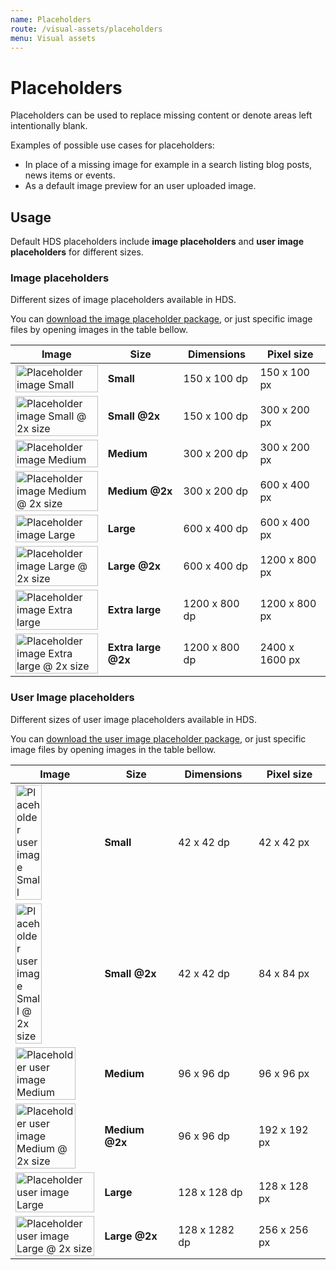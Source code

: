 ```yaml
---
name: Placeholders
route: /visual-assets/placeholders
menu: Visual assets
---
```



# Placeholders

<LargeParagraph>Placeholders can be used to replace missing content or denote areas left intentionally blank.</LargeParagraph>

Examples of possible use cases for placeholders:
- In place of a missing image for example in a search listing blog posts, news items or events.
- As a default image preview for an user uploaded image.

## Usage
Default HDS placeholders include **image placeholders** and **user image placeholders** for different sizes.

### Image placeholders
Different sizes of image placeholders available in HDS. 

You can [download the image placeholder package](../../static/assets/placeholders/HDS-placeholders-image.zip "Download the image placeholder package zip file"), or just specific image files by opening images in the table bellow.

Image                                                                                                                                                               | Size                  | Dimensions    | Pixel size      |
------------------------------------------------------------------------------------------------------------------------------------------------------------------- | --------------------- | ------------- | --------------- |
<Image src="../../static/assets/placeholders/image/image-s.png" alt="Placeholder image Small" style="width:100%; max-width: 150px;" viewable />                     | **Small**             | 150 x 100 dp  | 150 x 100 px    |
<Image src="../../static/assets/placeholders/image/image-s@2x.png" alt="Placeholder image Small @ 2x size" style="width:100%; max-width: 150px;" viewable />        | **Small @2x**         | 150 x 100 dp  | 300 x 200 px    |
<Image src="../../static/assets/placeholders/image/image-m.png" alt="Placeholder image Medium" style="width:100%; max-width: 150px;" viewable />                    | **Medium**            | 300 x 200 dp  | 300 x 200 px    |
<Image src="../../static/assets/placeholders/image/image-m@2x.png" alt="Placeholder image Medium @ 2x size" style="width:100%; max-width: 150px;" viewable />       | **Medium @2x**        | 300 x 200 dp  | 600 x 400 px    |
<Image src="../../static/assets/placeholders/image/image-l.png" alt="Placeholder image Large" style="width:100%; max-width: 150px;" viewable />                     | **Large**             | 600 x 400 dp  | 600 x 400 px    |
<Image src="../../static/assets/placeholders/image/image-l@2x.png" alt="Placeholder image Large @ 2x size" style="width:100%; max-width: 150px;" viewable />        | **Large @2x**         | 600 x 400 dp  | 1200 x 800 px   |
<Image src="../../static/assets/placeholders/image/image-xl.png" alt="Placeholder image Extra large" style="width:100%; max-width: 150px;" viewable />              | **Extra large**       | 1200 x 800 dp | 1200 x 800 px   |
<Image src="../../static/assets/placeholders/image/image-xl@2x.png" alt="Placeholder image Extra large @ 2x size" style="width:100%; max-width: 150px;" viewable /> | **Extra large @2x**   | 1200 x 800 dp | 2400 x 1600 px  |


### User Image placeholders
Different sizes of user image placeholders available in HDS. 

You can [download the user image placeholder package](../../static/assets/placeholders/HDS-placeholders-user-image.zip "Download the user image placeholder package zip file"), or just specific image files by opening images in the table bellow.

| Image                                                                                                                                                                       | Size          | Dimensions    | Pixel size    |
| --------------------------------------------------------------------------------------------------------------------------------------------------------------------------- | ------------- | ------------- | ------------- |
| <Image src="../../static/assets/placeholders/user-image/user-image-s.png" alt="Placeholder user image Small" style="width:100%; max-width: 42px;" viewable />               | **Small**     | 42 x 42 dp    | 42 x 42 px    |
| <Image src="../../static/assets/placeholders/user-image/user-image-s@2x.png" alt="Placeholder user image Small @ 2x size" style="width:100%; max-width: 42px;" viewable />  | **Small @2x** | 42 x 42 dp    | 84 x 84 px    |
| <Image src="../../static/assets/placeholders/user-image/user-image-m.png" alt="Placeholder user image Medium" style="width:100%; max-width: 96px;" viewable />              | **Medium**    | 96 x 96 dp    | 96 x 96 px    |
| <Image src="../../static/assets/placeholders/user-image/user-image-m@2x.png" alt="Placeholder user image Medium @ 2x size" style="width:100%; max-width: 96px;" viewable /> | **Medium @2x**| 96 x 96 dp    | 192 x 192 px  |
| <Image src="../../static/assets/placeholders/user-image/user-image-l.png" alt="Placeholder user image Large" style="width:100%; max-width: 128px;" viewable />              | **Large**     | 128 x 128 dp  | 128 x 128 px  |
| <Image src="../../static/assets/placeholders/user-image/user-image-l@2x.png" alt="Placeholder user image Large @ 2x size" style="width:100%; max-width: 128px;" viewable /> | **Large @2x** | 128 x 1282 dp | 256 x 256 px  |